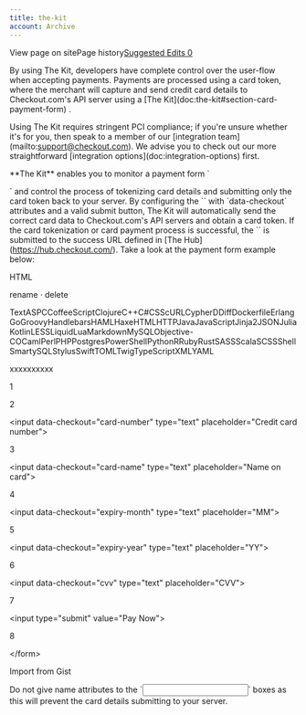 ```yaml
---
title: the-kit
account: Archive
---
```


View page on sitePage history[Suggested Edits 0](/project/checkoutdocs-legacy/v1.9/suggested)

By using The Kit, developers have complete control over the user-flow when accepting payments. Payments are processed using a card token, where the merchant will capture and send credit card details to Checkout.com's API server using a \[The Kit\](doc:the-kit#section-card-payment-form) .

Using The Kit requires stringent PCI compliance; if you're unsure whether it's for you, then speak to a member of our \[integration team\](mailto:support@checkout.com). We advise you to check out our more straightforward \[integration options\](doc:integration-options) first.

\*\*The Kit\*\* enables you to monitor a payment form \`<form>\` and control the process of tokenizing card details and submitting only the card token back to your server. By configuring the \`<form>\` with \`data-checkout\` attributes and a valid submit button, The Kit will automatically send the correct card data to Checkout.com's API servers and obtain a card token. If the card tokenization or card payment process is successful, the \`<form>\` is submitted to the success URL defined in \[The Hub\](https://hub.checkout.com/). Take a look at the payment form example below:

HTML

rename · delete

TextASPCCoffeeScriptClojureC++C#CSScURLCypherDDiffDockerfileErlangGoGroovyHandlebarsHAMLHaxeHTMLHTTPJavaJavaScriptJinja2JSONJuliaKotlinLESSLiquidLuaMarkdownMySQLObjective-COCamlPerlPHPPostgresPowerShellPythonRRubyRustSASSScalaSCSSShellSmartySQLStylusSwiftTOMLTwigTypeScriptXMLYAML

xxxxxxxxxx

1

<form class\="card-form" method\="POST" action\="/cards/charge"\>

2

 <input data-checkout\="card-number" type\="text" placeholder\="Credit card number"\>

3

 <input data-checkout\="card-name" type\="text" placeholder\="Name on card"\>

4

 <input data-checkout\="expiry-month" type\="text" placeholder\="MM"\>

5

 <input data-checkout\="expiry-year" type\="text" placeholder\="YY"\>

6

 <input data-checkout\="cvv" type\="text" placeholder\="CVV"\>

7

 <input type\="submit" value\="Pay Now"\>

8

</form\>

Import from Gist

Do not give name attributes to the \`<input>\` boxes as this will prevent the card details submitting to your server.
